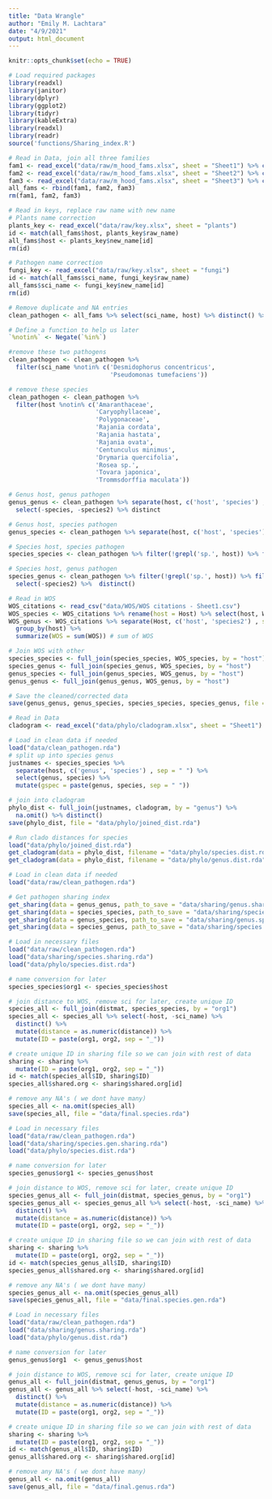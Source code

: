```yaml
---
title: "Data Wrangle"
author: "Emily M. Lachtara"
date: "4/9/2021"
output: html_document
---
```


```r
knitr::opts_chunk$set(echo = TRUE)

# Load required packages
library(readxl)
library(janitor)
library(dplyr)
library(ggplot2)
library(tidyr)
library(kableExtra)
library(readxl)
library(readr)
source('functions/Sharing_index.R')
```

```r
# Read in Data, join all three families
fam1 <- read_excel("data/raw/m_hood_fams.xlsx", sheet = "Sheet1") %>% clean_names() 
fam2 <- read_excel("data/raw/m_hood_fams.xlsx", sheet = "Sheet2") %>% clean_names()
fam3 <- read_excel("data/raw/m_hood_fams.xlsx", sheet = "Sheet3") %>% clean_names() 
all_fams <- rbind(fam1, fam2, fam3)
rm(fam1, fam2, fam3)
```


```r
# Read in keys, replace raw name with new name
# Plants name correction
plants_key <- read_excel("data/raw/key.xlsx", sheet = "plants")
id <- match(all_fams$host, plants_key$raw_name)
all_fams$host <- plants_key$new_name[id]
rm(id)

# Pathogen name correction
fungi_key <- read_excel("data/raw/key.xlsx", sheet = "fungi")
id <- match(all_fams$sci_name, fungi_key$raw_name)
all_fams$sci_name <- fungi_key$new_name[id]
rm(id)

# Remove duplicate and NA entries
clean_pathogen <- all_fams %>% select(sci_name, host) %>% distinct() %>% na.omit()
```

```r
# Define a function to help us later
`%notin%` <- Negate(`%in%`)

#remove these two pathogens
clean_pathogen <- clean_pathogen %>% 
  filter(sci_name %notin% c('Desmidophorus concentricus', 
                            'Pseudomonas tumefaciens'))

# remove these species
clean_pathogen <- clean_pathogen %>% 
  filter(host %notin% c('Amaranthaceae', 
                        'Caryophyllaceae',
                        'Polygonaceae',
                        'Rajania cordata',
                        'Rajania hastata',
                        'Rajania ovata',
                        'Centunculus minimus',
                        'Drymaria quercifolia',
                        'Rosea sp.',
                        'Tovara japonica',
                        'Trommsdorffia maculata'))
```

```r
# Genus host, genus pathogen
genus_genus <- clean_pathogen %>% separate(host, c('host', 'species') , sep = " ") %>% separate(sci_name, c('sci_name', 'species2') , sep = " ") %>%
  select(-species, -species2) %>% distinct

# Genus host, species pathogen
genus_species <- clean_pathogen %>% separate(host, c('host', 'species') , sep = " ") %>% filter(!grepl('sp.', sci_name)) %>% select(-species) %>% distinct()

# Species host, species pathogen
species_species <- clean_pathogen %>% filter(!grepl('sp.', host)) %>% filter(!grepl('sp.', sci_name))%>% distinct()

# Species host, genus pathogen
species_genus <- clean_pathogen %>% filter(!grepl('sp.', host)) %>% filter(!grepl('sp.', sci_name)) %>% separate(sci_name, c('sci_name', 'species2') , sep = " ") %>%
  select(-species2) %>%  distinct()
```

```r
# Read in WOS
WOS_citations <- read_csv("data/WOS/WOS citations - Sheet1.csv")
WOS_species <- WOS_citations %>% rename(host = Host) %>% select(host, WOS)
WOS_genus <- WOS_citations %>% separate(Host, c('host', 'species2') , sep = " ") %>% 
  group_by(host) %>% 
  summarize(WOS = sum(WOS)) # sum of WOS

# Join WOS with other
species_species <- full_join(species_species, WOS_species, by = "host")
species_genus <- full_join(species_genus, WOS_species, by = "host")
genus_species <- full_join(genus_species, WOS_genus, by = "host")
genus_genus <- full_join(genus_genus, WOS_genus, by = "host")

# Save the cleaned/corrected data
save(genus_genus, genus_species, species_species, species_genus, file = "data/raw/clean_pathogen.rda")
```

```r
# Read in Data
cladogram <- read_excel("data/phylo/cladogram.xlsx", sheet = "Sheet1") %>% clean_names() %>% select(-notes) %>% na.omit()

# Load in clean data if needed
load("data/clean_pathogen.rda")
# split up into species genus
justnames <- species_species %>% 
  separate(host, c('genus', 'species') , sep = " ") %>%
  select(genus, species) %>%
  mutate(gspec = paste(genus, species, sep = " "))

# join into cladogram
phylo_dist <- full_join(justnames, cladogram, by = "genus") %>% 
  na.omit() %>% distinct()
save(phylo_dist, file = "data/phylo/joined_dist.rda")

# Run clado distances for species
load("data/phylo/joined_dist.rda")
get_cladogram(data = phylo_dist, filename = "data/phylo/species.dist.rda", type = "gpsec")
get_cladogram(data = phylo_dist, filename = "data/phylo/genus.dist.rda", type = "genus")
```

```r
# Load in clean data if needed
load("data/raw/clean_pathogen.rda")

# Get pathogen sharing index
get_sharing(data = genus_genus, path_to_save = "data/sharing/genus.sharing.rda")
get_sharing(data = species_species, path_to_save = "data/sharing/species.sharing.rda")
get_sharing(data = genus_species, path_to_save = "data/sharing/genus.sp.sharing.rda")
get_sharing(data = species_genus, path_to_save = "data/sharing/species.gen.sharing.rda")
```

```r
# Load in necessary files
load("data/raw/clean_pathogen.rda")
load("data/sharing/species.sharing.rda")
load("data/phylo/species.dist.rda")

# name conversion for later
species_species$org1 <- species_species$host

# join distance to WOS, remove sci for later, create unique ID
species_all <- full_join(distmat, species_species, by = "org1")
species_all <- species_all %>% select(-host, -sci_name) %>%
  distinct() %>%
  mutate(distance = as.numeric(distance)) %>%
  mutate(ID = paste(org1, org2, sep = "_"))

# create unique ID in sharing file so we can join with rest of data
sharing <- sharing %>%
  mutate(ID = paste(org1, org2, sep = "_"))
id <- match(species_all$ID, sharing$ID)
species_all$shared.org <- sharing$shared.org[id]

# remove any NA's ( we dont have many)
species_all <- na.omit(species_all)
save(species_all, file = "data/final.species.rda")
```

```r
# Load in necessary files
load("data/raw/clean_pathogen.rda")
load("data/sharing/species.gen.sharing.rda")
load("data/phylo/species.dist.rda")

# name conversion for later
species_genus$org1 <- species_genus$host

# join distance to WOS, remove sci for later, create unique ID
species_genus_all <- full_join(distmat, species_genus, by = "org1")
species_genus_all <- species_genus_all %>% select(-host, -sci_name) %>%
  distinct() %>%
  mutate(distance = as.numeric(distance)) %>%
  mutate(ID = paste(org1, org2, sep = "_"))

# create unique ID in sharing file so we can join with rest of data
sharing <- sharing %>%
  mutate(ID = paste(org1, org2, sep = "_"))
id <- match(species_genus_all$ID, sharing$ID)
species_genus_all$shared.org <- sharing$shared.org[id]

# remove any NA's ( we dont have many)
species_genus_all <- na.omit(species_genus_all)
save(species_genus_all, file = "data/final.species.gen.rda")
```

```r
# Load in necessary files
load("data/raw/clean_pathogen.rda")
load("data/sharing/genus.sharing.rda")
load("data/phylo/genus.dist.rda")

# name conversion for later
genus_genus$org1  <- genus_genus$host

# join distance to WOS, remove sci for later, create unique ID
genus_all <- full_join(distmat, genus_genus, by = "org1")
genus_all <- genus_all %>% select(-host, -sci_name) %>%
  distinct() %>%
  mutate(distance = as.numeric(distance)) %>%
  mutate(ID = paste(org1, org2, sep = "_"))

# create unique ID in sharing file so we can join with rest of data
sharing <- sharing %>%
  mutate(ID = paste(org1, org2, sep = "_"))
id <- match(genus_all$ID, sharing$ID)
genus_all$shared.org <- sharing$shared.org[id]

# remove any NA's ( we dont have many)
genus_all <- na.omit(genus_all)
save(genus_all, file = "data/final.genus.rda")
```


